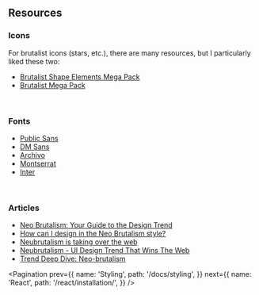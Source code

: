 
## Resources

### Icons

For brutalist icons (stars, etc.), there are many resources, but I particularly liked these two:

- <a target="_blank" href="https://www.figma.com/community/file/1329709890799275191">Brutalist Shape Elements Mega Pack</a>
- <a target="_blank" href="https://www.figma.com/community/file/1164388986951282764">Brutalist Mega Pack</a>

<br />

### Fonts

- <a href="https://fonts.google.com/specimen/Public+Sans" target="_blank">Public Sans</a>
- <a href="https://fonts.google.com/specimen/DM+Sans" target="_blank">DM Sans</a>
- <a href="https://fonts.google.com/specimen/Archivo" target="_blank">Archivo</a>
- <a href="https://fonts.google.com/specimen/Montserrat" target="_blank">Montserrat</a>
- <a href="https://fonts.google.com/specimen/Inter" target="_blank">Inter</a>

<br />

### Articles
- <a href="https://blog.hubspot.com/website/neo-brutalism" target='_blank'>Neo Brutalism: Your Guide to the Design Trend</a>
- <a href="https://medium.com/@sepidy/how-can-i-design-in-the-neo-brutalism-style-d85c458042de" target='_blank'>How can I design in the Neo Brutalism style?</a>
- <a href="https://hype4.academy/articles/design/neubrutalism-is-taking-over-web" target='_blank'>Neubrutalism is taking over the web</a>
- <a href="https://dodonut.com/blog/neubrutalism-web-design-trend/" target='_blank'>Neubrutalism - UI Design Trend That Wins The Web</a>
- <a href="https://author.envato.com/hub/trend-deep-dive-neo-brutalism/" target='_blank'>Trend Deep Dive: Neo-brutalism</a>

<Pagination
  prev={{
    name: 'Styling',
    path: '/docs/styling',
  }}
  next={{
    name: 'React',
    path: '/react/installation/',
  }}
/>
